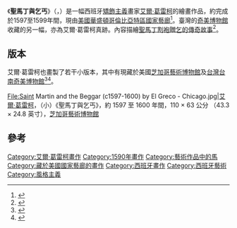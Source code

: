 {{Infobox Artwork
| image_file    = El Greco - San Martín y el mendigo.jpg
| title         = 聖馬丁與乞丐
| image_size    = 250px
| other_language_1   = Español
| other_title_1      = San Martín y el mendigo
| other_language_2   = English
| other_title_2      = Saint Martin and the Beggar
| artist        = {{ESP}} [[艾爾·葛雷柯|艾爾·葛雷柯]]
| year          = 約 1597 至 1599 年間
| type          = [[油畫|油畫]]
| height_metric = 193.5
| width_metric  = 103
| metric_unit   = cm
| imperial_unit = in
| city          = [[臺灣|臺灣]][[臺南|臺南]][[仁德區|仁德區]]
| museum        = [[奇美博物館|奇美博物館]]
| url           = 
}}

《'''聖馬丁與乞丐'''》（{{lang-es|San Martín y el mendigo}}，{{lang-en|Saint Martin and the Beggar}}）是一幅西班牙[[矯飾主義|矯飾主義]]畫家[[艾爾·葛雷柯|艾爾·葛雷柯]]的繪畫作品，約完成於1597至1599年間，現由[[美國|美國]][[華盛頓哥倫比亞特區|華盛頓哥倫比亞特區]][[國家藝廊|國家藝廊]]<ref name="National Gallery of Art - Saint Martin and the Beggar">{{cite web|url=http://www.nga.gov/content/ngaweb/Collection/art-object-page.1164.html|title=Saint Martin and the Beggar|publisher=[[National_Gallery_of_Art|National Gallery of Art]]|accessdate=9 October 2014|archive-date=2014-10-15|archive-url=https://web.archive.org/web/20141015033642/http://www.nga.gov/content/ngaweb/Collection/art-object-page.1164.html|dead-url=no}}</ref>。臺灣的[[奇美博物館|奇美博物館]]收藏的另一幅，亦為艾爾·葛雷柯真跡。內容描繪[[都爾的聖瑪爾定#割袍贈乞與成為隱修士|聖馬丁割袍贈乞的傳奇故事]]<ref name="Kentucky New Era - 28 July 1962 - Spanish Painter ... El Greco">{{cite news|url=http://news.google.com/newspapers?nid=266&dat=19620728&id=nNYwAAAAIBAJ&sjid=huAFAAAAIBAJ&pg=2280,3533454|title=Spanish Painter ... El Greco|date=28 July 1962|work=[[Kentucky_New_Era|Kentucky New Era]]|accessdate=9 October 2014}}</ref>。

==版本==
艾爾·葛雷柯也畫製了若干小版本，其中有現藏於美國[[芝加哥|芝加哥]][[芝加哥藝術博物館|藝術博物館]]及[[台灣|台灣]][[台南|台南]][[奇美博物館|奇美博物館]]<ref>{{cite web|title=奇美名畫赴日 《聖馬丁與乞丐》借展半年|url=http://news.ltn.com.tw/news/local/paper/619902|publisher=自由時報|accessdate=2014-12-18|language=zh-tw|date=2012-10-03|author=吳俊鋒|location=仁德|archive-date=2014-12-18|archive-url=https://web.archive.org/web/20141218035932/http://news.ltn.com.tw/news/local/paper/619902|dead-url=no}}</ref><ref>{{cite web|title=2015年1月開幕　奇美博物館四大鎮館之寶搶先看|date=2014-10-30|accessdate=2014-12-18|language=zh-tw|url=http://travel.ettoday.net/article/419886.htm|publisher=東森旅遊雲|archive-date=2014-12-09|archive-url=https://web.archive.org/web/20141209031323/http://travel.ettoday.net/article/419886.htm|dead-url=no}}</ref>。

<gallery widths="200px" heights="200px">
File:Saint Martin and the Beggar (c1597-1600) by El Greco - Chicago.jpg|[[艾爾·葛雷柯|艾爾·葛雷柯]]，（小）《聖馬丁與乞丐》，約 1597 至 1600 年間，110 × 63 公分 （43.3 × 24.8 英寸），[[芝加哥藝術博物館|芝加哥藝術博物館]]
</gallery>

==參考==
{{reflist}}

<!--
{{El Greco}}
{{Use dmy dates|date=September 2010}}
-->

{{DEFAULTSORT:聖馬丁與乞丐}}

[[Category:艾爾·葛雷柯畫作|Category:艾爾·葛雷柯畫作]]
[[Category:1590年畫作|Category:1590年畫作]]
[[Category:藝術作品中的馬|Category:藝術作品中的馬]]
[[Category:藏於美國國家藝廊的畫作|Category:藏於美國國家藝廊的畫作]]
[[Category:西班牙畫作|Category:西班牙畫作]]
[[Category:西班牙藝術|Category:西班牙藝術]]
[[Category:風格主義|Category:風格主義]]